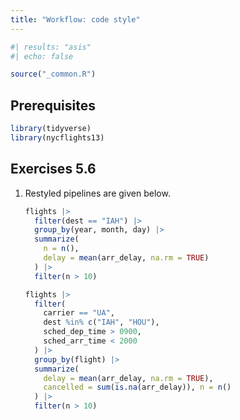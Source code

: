 ```yaml
---
title: "Workflow: code style"
---
```


```r
#| results: "asis"
#| echo: false

source("_common.R")
```

## Prerequisites {.unnumbered}

```r
library(tidyverse)
library(nycflights13)
```

## Exercises 5.6

1.  Restyled pipelines are given below.

    ```r
    flights |>
      filter(dest == "IAH") |>
      group_by(year, month, day) |>
      summarize(
        n = n(),
        delay = mean(arr_delay, na.rm = TRUE)
      ) |>
      filter(n > 10)
    ```
    
    ```r
    flights |>
      filter(
        carrier == "UA", 
        dest %in% c("IAH", "HOU"), 
        sched_dep_time > 0900, 
        sched_arr_time < 2000
      ) |>
      group_by(flight) |>
      summarize(
        delay = mean(arr_delay, na.rm = TRUE), 
        cancelled = sum(is.na(arr_delay)), n = n()
      ) |>
      filter(n > 10)
    ```
